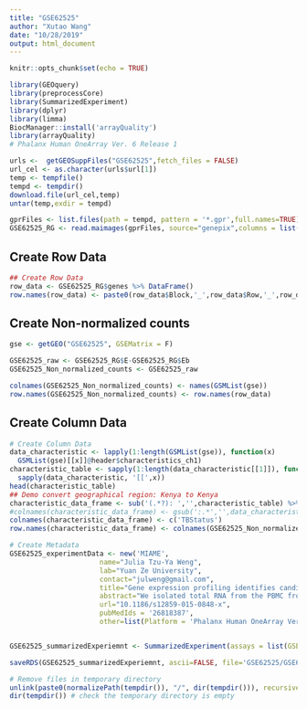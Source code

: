 ```yaml
---
title: "GSE62525"
author: "Xutao Wang"
date: "10/28/2019"
output: html_document
---
```


```r
knitr::opts_chunk$set(echo = TRUE)
```

```r
library(GEOquery)
library(preprocessCore)
library(SummarizedExperiment)
library(dplyr)
library(limma)
BiocManager::install('arrayQuality')
library(arrayQuality)
# Phalanx Human OneArray Ver. 6 Release 1
```

```r
urls <-  getGEOSuppFiles("GSE62525",fetch_files = FALSE)
url_cel <- as.character(urls$url[1])
temp <- tempfile()
tempd <- tempdir()
download.file(url_cel,temp)
untar(temp,exdir = tempd)

gprFiles <- list.files(path = tempd, pattern = '*.gpr',full.names=TRUE);gprFiles
GSE62525_RG <- read.maimages(gprFiles, source="genepix",columns = list(R = "F635 Median", Rb = "B635 Median"))
```

## Create Row Data
```r
## Create Row Data
row_data <- GSE62525_RG$genes %>% DataFrame()
row.names(row_data) <- paste0(row_data$Block,'_',row_data$Row,'_',row_data$Column)
```

## Create Non-normalized counts
```r
gse <- getGEO("GSE62525", GSEMatrix = F)

GSE62525_raw <- GSE62525_RG$E-GSE62525_RG$Eb
GSE62525_Non_normalized_counts <- GSE62525_raw

colnames(GSE62525_Non_normalized_counts) <- names(GSMList(gse))
row.names(GSE62525_Non_normalized_counts) <- row.names(row_data)
```


## Create Column Data
```r
# Create Column Data
data_characteristic <- lapply(1:length(GSMList(gse)), function(x)  
  GSMList(gse)[[x]]@header$characteristics_ch1)
characteristic_table <- sapply(1:length(data_characteristic[[1]]), function(x) 
  sapply(data_characteristic, '[[',x)) 
head(characteristic_table)
## Demo convert geographical region: Kenya to Kenya
characteristic_data_frame <- sub('(.*?): ','',characteristic_table) %>% DataFrame()
#colnames(characteristic_data_frame) <- gsub(':.*','',data_characteristic[[1]])
colnames(characteristic_data_frame) <- c('TBStatus')
row.names(characteristic_data_frame) <- colnames(GSE62525_Non_normalized_counts)
```

```r
# Create Metadata
GSE62525_experimentData <- new('MIAME',
                      name="Julia Tzu-Ya Weng",
                      lab="Yuan Ze University",
                      contact="julweng@gmail.com",
                      title="Gene expression profiling identifies candidate biomarkers for active and latent tuberculosis. ",
                      abstract="We isolated total RNA from the PBMC from 7 active TB, 7 latent infection, and 7 healthy individuals and profiled their transcriptional profiles to identify signficantly differentially expressed geens that differ among these three groups",
                      url="10.1186/s12859-015-0848-x",
                      pubMedIds = '26818387',
                      other=list(Platform = 'Phalanx Human OneArray Ver. 6 Release 1 (GPL1695)'))


GSE62525_summarizedExperiemnt <- SummarizedExperiment(assays = list(GSE62525_Non_normalized_counts= as.matrix(GSE62525_Non_normalized_counts)), colData = characteristic_data_frame, rowData = row_data, metadata = list(GSE62525_experimentData)); GSE62525_summarizedExperiemnt

```

```r
saveRDS(GSE62525_summarizedExperiemnt, ascii=FALSE, file='GSE62525/GSE62525_summarizedExperiemnt.RDS')

# Remove files in temporary directory
unlink(paste0(normalizePath(tempdir()), "/", dir(tempdir())), recursive = TRUE)
dir(tempdir()) # check the temporary directory is empty
```



















































































